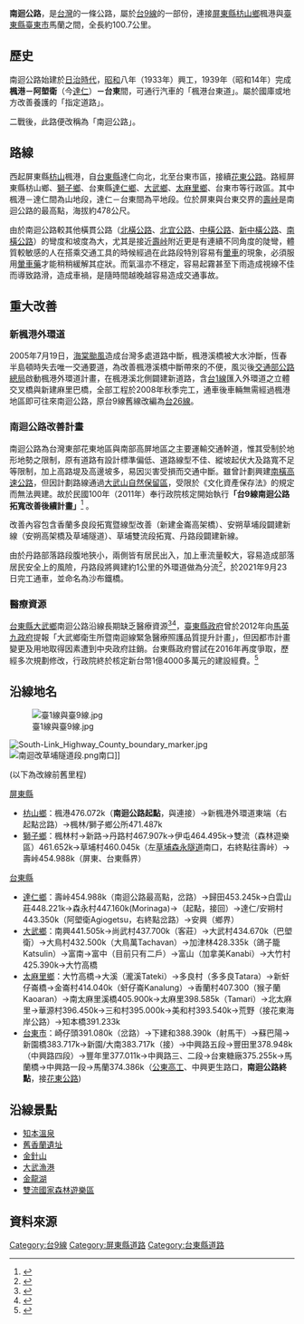 {{Infobox TwRoad2
|name      = 南迴公路<br><small>South Link Highway
|level     = [[台灣省道|省道]]
|code={{Jct|country=TWN|PH|9}}、{{Jct|country=TWN|PH|9e}}
|length    = 100.7
|speedhigh = 40－70
|start     = [[臺東縣|臺東縣]][[臺東市|臺東市]][[馬蘭部落|馬蘭]]
|end       = [[屏東縣|屏東縣]][[枋山鄉|枋山鄉]][[楓港_(臺灣)|楓港]]
|image     = 台東縣大武鄉 台9線 南迴公路 - panoramio.jpg
|cap       = 
}}
'''南迴公路'''，是[[台灣|台灣]]的一條公路，屬於[[台9線|台9線]]的一部份，連接[[屏東縣|屏東縣]][[枋山鄉|枋山鄉]]楓港與[[臺東縣|臺東縣]][[臺東市|臺東市]]馬蘭之間，全長約100.7公里。

== 歷史 ==
南迴公路始建於[[台灣日治時期|日治時代]]，[[昭和|昭和]]八年（1933年）興工，1939年（昭和14年）完成'''楓港－阿塱衛'''（今[[達仁鄉|達仁]]）'''－台東'''間，可通行汽車的「楓港台東道」。屬於國庫或地方改善養護的「指定道路」。

二戰後，此路便改稱為「南迴公路」。

== 路線 ==
西起屏東縣[[枋山鄉|枋山]]楓港，自[[台東縣|台東縣]]達仁向北，北至台東市區，接續[[花東公路|花東公路]]。路經屏東縣枋山鄉、[[獅子鄉_(臺灣)|獅子鄉]]、台東縣[[達仁鄉|達仁鄉]]、[[大武鄉_(臺灣)|大武鄉]]、[[太麻里鄉|太麻里鄉]]、台東市等行政區。其中楓港－達仁間為山地段，達仁－台東間為平地段。位於屏東與台東交界的[[壽峠|壽峠]]是南迴公路的最高點，海拔約478公尺。

由於南迴公路較其他橫貫公路（[[北橫公路|北橫公路]]、[[北宜公路|北宜公路]]、[[中橫公路|中橫公路]]、[[新中橫公路|新中橫公路]]、[[南橫公路|南橫公路]]）的彎度和坡度為大，尤其是接近[[壽峠|壽峠]]附近更是有連續不同角度的陡彎，體質較敏感的人在搭乘交通工具的時候經過在此路段特別容易有[[暈車|暈車]]的現象，必須服用[[暈車藥|暈車藥]]才能稍稍緩解其症狀。而氣溫亦不穩定，容易起霧甚至下雨造成視線不佳而導致路滑，造成車禍，是隨時間越晚越容易造成交通事故。

== 重大改善 ==
=== 新楓港外環道 ===
2005年7月19日，[[颱風海棠_(2005年)|海棠颱風]]造成台灣多處道路中斷，楓港溪橋被大水沖斷，恆春半島頓時失去唯一交通要道，為改善楓港溪橋中斷帶來的不便，風災後[[交通部公路總局|交通部公路總局]]啟動楓港外環道計畫，在楓港溪北側闢建新道路，含[[台1線|台1線]]匯入外環道之立體交叉橋與新建麻里巴橋，全部工程於2008年秋季完工，通車後車輛無需經過楓港地區即可往來南迴公路，原台9線舊線改編為[[台26線|台26線]]。

=== 南迴公路改善計畫 ===
{{Main|台9線南迴公路拓寬改善後續計畫}}

南迴公路為台灣東部花東地區與南部高屏地區之主要運輸交通幹道，惟其受制於地形地勢之限制，原有道路有設計標準偏低、道路線型不佳、縱坡起伏大及路寬不足等限制，加上高路堤及高邊坡多，易因災害受損而交通中斷。雖曾計劃興建[[南橫高速公路|南橫高速公路]]，但因計劃路線通過[[大武山自然保留區|大武山自然保留區]]，受限於《文化資產保存法》的規定而無法興建。故於民國100年（2011年）奉行政院核定開始執行'''「台9線南迴公路拓寬改善後續計畫」'''<ref>{{cite web|url=http://bmweb.ceci.com.tw/Vision/modules/tadnews/index.php?nsn=1|title=交通部公路總局 台9線南迴公路拓寬改善後續計畫|access-date=2014-10-05|archive-url=https://web.archive.org/web/20141006161353/http://bmweb.ceci.com.tw/Vision/modules/tadnews/index.php?nsn=1|archive-date=2014-10-06|dead-url=yes}}</ref>
。

改善內容包含香蘭多良段拓寬暨線型改善（新建金崙高架橋）、安朔草埔段闢建新線（安朔高架橋及草埔隧道）、草埔雙流段拓寬、丹路段闢建新線。

由於丹路部落路段腹地狹小，兩側皆有居民出入，加上車流量較大，容易造成部落居民安全上的風險，丹路段將興建約1公里的外環道做為分流<ref>{{cite news |title=《屏東》南迴壅塞 交部建丹路高架外環道紓解 |url=https://news.ltn.com.tw/news/life/paper/1394623 |accessdate=2020-08-31 |work=自由時報 |date=2020-08-22 |archive-date=2021-09-25 |archive-url=https://web.archive.org/web/20210925061015/https://news.ltn.com.tw/news/life/paper/1394623 |dead-url=no }}</ref>，於2021年9月23日完工通車，並命名為沙布鐵橋。

===醫療資源===
[[台東縣|台東縣]][[大武鄉_(台灣)|大武鄉]]南迴公路沿線長期缺乏醫療資源<ref name="三立新聞網 2018">{{cite web | author=記者林松斌、王浩原、謝孟哲／台北、台東報導 | title=偏鄉醫療悲歌！百公里南迴公路缺醫院　居民「跟路比命長」 - 生活 | website=三立新聞網 SETN.COM | date=2018-09-28 | url=https://www.setn.com/News.aspx?NewsID=435599 | language=zh | access-date=2018-09-29 | archive-date=2018-09-29 | archive-url=https://web.archive.org/web/20180929160644/https://www.setn.com/News.aspx?NewsID=435599 | dead-url=no }}</ref><ref name="三立新聞網 2018 張雅筑">{{cite web | author=張雅筑 | title=南迴偏鄉無醫院…兒不幸送命　老父淚崩：下輩子別生在這了 - 生活 | website=三立新聞網 SETN.COM | date=2018-09-27 | url=https://www.setn.com/News.aspx?NewsID=434847 | language=zh | access-date=2018-09-29 | archive-date=2018-09-29 | archive-url=https://web.archive.org/web/20180929160644/https://www.setn.com/News.aspx?NewsID=434847 | dead-url=no }}</ref>，[[臺東縣政府|臺東縣政府]]曾於2012年向[[馬英九政府|馬英九政府]]提報「大武鄉衛生所暨南迴線緊急醫療照護品質提升計畫」，但因都市計畫變更及用地取得因素遭到中央政府註銷。台東縣政府嘗試在2016年再度爭取，歷經多次規劃修改，行政院終於核定新台幣1億4000多萬元的建設經費。<ref name="中央社 2018 李先鳳">{{cite web | author=李先鳳 | title=解決南迴地區醫療缺口 緊急醫療中心動土 | website=NOWnews 今日新聞 | date=2018-05-26 | url=https://www.nownews.com/news/20180526/2760980/ | language=zh | access-date=2018-09-29 | archive-date=2018-09-29 | archive-url=https://web.archive.org/web/20180929160644/https://www.nownews.com/news/20180526/2760980/ | dead-url=no }}</ref>

== 沿線地名 ==
[[File:臺1線與臺9線.jpg|thumb]]

[[File:South-Link_Highway_County_boundary_marker.jpg|thumb]]
[[File:南迴改草埔隧道段.png|thumb]]南口]]

(以下為{{Jct|country=TWN|PH|9}}改線前舊里程)
; [[屏東縣|屏東縣]]
* [[枋山鄉|枋山鄉]]：楓港476.072k（'''南迴公路起點'''，與{{Jct|country=TWN|PH|1}}連接）→新楓港外環道東端（右{{Jct|country=TWN|PH|26}}起點岔路）→楓林/獅子鄉公所471.487k
* [[獅子鄉_(臺灣)|獅子鄉]]：楓林村→新路→丹路村467.907k→伊屯464.495k→雙流（森林遊樂區）461.652k→草埔村460.045k（左{{Jct|country=TWN|PH|9}}[[草埔森永隧道|草埔森永隧道]]南口，右{{Jct|country=TWN|PH|9e}}終點往壽峠）→壽峠454.988k（屏東、台東縣界）
; [[台東縣|台東縣]]
* [[達仁鄉|達仁鄉]]：壽峠454.988k（南迴公路最高點，{{Jct|country=TWN|CH|199}}岔路）→歸田453.245k→白雲山莊448.221k→森永村447.160k(Morinaga)→（{{Jct|country=TWN|PH|9e}}起點，接回{{Jct|country=TWN|PH|9}}）→達仁/安朔村443.350k（阿塱衛Agiogetsu，右{{Jct|country=TWN|PH|26}}終點岔路）→安興（鄉界）
* [[大武鄉_(臺灣)|大武鄉]]：南興441.505k→尚武村437.700k（客莊）→大武村434.670k（巴塱衛）→大鳥村432.500k（大鳥萬Tachavan）→加津林428.335k（鴿子籠Katsulin）→富南→富中（目前只有二戶）→富山（加拿美Kanabi）→大竹村425.390k→大竹高橋
* [[太麻里鄉|太麻里鄉]]：大竹高橋→大溪（瀧溪Tateki）→多良村（多多良Tatara）→新虷仔崙橋→金崙村414.040k（虷仔崙Kanalung）→香蘭村407.300（猴子蘭Kaoaran）→南太麻里溪橋405.900k→太麻里398.585k（Tamari）→北太麻里→華源村396.450k→三和村395.000k→美和村393.540k→荒野（接{{Jct|country=TWN|PH|11}}花東海岸公路）→知本橋391.233k
* [[台東市|台東市]]：崎仔頭391.080k（{{Jct|country=TWN|CH|194}}岔路）→下建和388.390k（射馬干）→蘇巴陽→新園橋383.717k→新園/大南383.717k（接{{Jct|country=TWN|PH|9b}}）→中興路五段→豐田里378.948k（中興路四段）→豐年里377.011k→中興路三、二段→台東糖廠375.255k→馬蘭橋→中興路一段→馬蘭374.386k（[[公東高工|公東高工]]、中興更生路口，'''南迴公路終點'''，接[[花東公路|花東公路]])

== 沿線景點 ==
* [[知本溫泉|知本溫泉]]
* [[舊香蘭遺址|舊香蘭遺址]]
* [[金針山|金針山]]
* [[大武漁港|大武漁港]]
* [[金龍湖|金龍湖]]
* [[雙流國家森林遊樂區|雙流國家森林遊樂區]]

== 資料來源 ==

<references />

{{台9線}}
[[Category:台9線|Category:台9線]]
[[Category:屏東縣道路|Category:屏東縣道路]]
[[Category:台東縣道路|Category:台東縣道路]]
